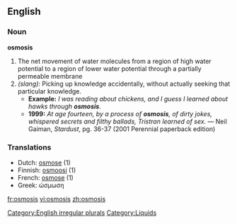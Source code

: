 ==English==

===Noun===
'''osmosis'''
# The net movement of water molecules from a region of high water potential to a region of lower water potential through a partially permeable membrane
# ''(slang):'' Picking up knowledge accidentally, without actually seeking that particular knowledge. 
#* '''Example:''' ''I was reading about chickens, and I guess I learned about hawks through '''osmosis'''''.
#* '''1999:''' ''At age fourteen, by a process of '''osmosis''', of dirty jokes, whispered secrets and filthy ballads, Tristran learned of sex.''  &mdash; Neil Gaiman, ''Stardust'', pg. 36-37 (2001 Perennial paperback edition)

===Translations===
*Dutch: [[osmose]] {{f}} (1)
*Finnish: [[osmoosi]] (1)
*French: [[osmose]] {{f}} (1)
*Greek: ώσμωση

[[Category:English irregular plurals]]
[[Category:Liquids]]

[[fr:osmosis]]
[[vi:osmosis]]
[[zh:osmosis]]